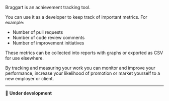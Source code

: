 Braggart is an achievement tracking tool.

You can use it as a developer to keep track of important metrics. For example:

- Number of pull requests
- Number of code review comments
- Number of improvement initiatives

These metrics can be collected into reports with graphs or exported as CSV for use elsewhere.

By tracking and measuring your work you can monitor and improve your performance, increase your likelihood of promotion or market yourself to a new employer or client.

-----

🚧 **Under development**


